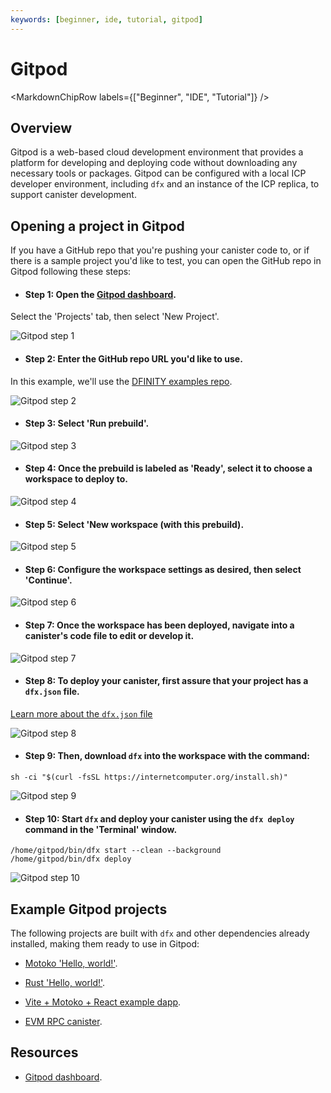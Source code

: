 ```yaml
---
keywords: [beginner, ide, tutorial, gitpod]
---
```





# Gitpod

<MarkdownChipRow labels={["Beginner", "IDE", "Tutorial"]} />

## Overview

Gitpod is a web-based cloud development environment that provides a platform for developing and deploying code without downloading any necessary tools or packages. Gitpod can be configured with a local ICP developer environment, including `dfx` and an instance of the ICP replica, to support canister development.

## Opening a project in Gitpod

If you have a GitHub repo that you're pushing your canister code to, or if there is a sample project you'd like to test, you can open the GitHub repo in Gitpod following these steps:

- #### Step 1: Open the [Gitpod dashboard](https://gitpod.io/).

Select the 'Projects' tab, then select 'New Project'.

![Gitpod step 1](./_attachments/gitpod1.png)

- #### Step 2: Enter the GitHub repo URL you'd like to use.

In this example, we'll use the [DFINITY examples repo](https://github.com/dfinity/examples/).

![Gitpod step 2](./_attachments/gitpod2.png)

- #### Step 3: Select 'Run prebuild'.

![Gitpod step 3](./_attachments/gitpod3.png)

- #### Step 4: Once the prebuild is labeled as 'Ready', select it to choose a workspace to deploy to.

![Gitpod step 4](./_attachments/gitpod4.png)

- #### Step 5: Select 'New workspace (with this prebuild).

![Gitpod step 5](./_attachments/gitpod5.png)

- #### Step 6: Configure the workspace settings as desired, then select 'Continue'.

![Gitpod step 6](./_attachments/gitpod6.png)

- #### Step 7: Once the workspace has been deployed, navigate into a canister's code file to edit or develop it.

![Gitpod step 7](./_attachments/gitpod7.png)

- #### Step 8: To deploy your canister, first assure that your project has a `dfx.json` file.

[Learn more about the `dfx.json` file](/docs/current/developer-docs/smart-contracts/write/default-template)

![Gitpod step 8](./_attachments/gitpod8.png)

- #### Step 9: Then, download `dfx` into the workspace with the command:

```
sh -ci "$(curl -fsSL https://internetcomputer.org/install.sh)"
```

![Gitpod step 9](./_attachments/gitpod9.png)


- #### Step 10: Start `dfx` and deploy your canister using the `dfx deploy` command in the 'Terminal' window.

```
/home/gitpod/bin/dfx start --clean --background
/home/gitpod/bin/dfx deploy
```

![Gitpod step 10](./_attachments/gitpod10.png)

## Example Gitpod projects

The following projects are built with `dfx` and other dependencies already installed, making them ready to use in Gitpod:

- [Motoko 'Hello, world!'](https://gitpod.io/new/#https://github.com/dfinity/icp-hello-world-motoko).

- [Rust 'Hello, world!'](https://gitpod.io/#https://github.com/dfinity/icp-hello-world-rust).

- [Vite + Motoko + React example dapp](https://gitpod.io/#https://github.com/rvanasa/vite-react-motoko).

- [EVM RPC canister](https://gitpod.io/new/#https://github.com/rvanasa/vite-react-motoko/tree/evm-rpc).

## Resources

- [Gitpod dashboard](https://gitpod.io/).

